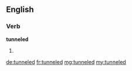 ==English==

===Verb===
'''tunneled'''

# {{US}} {{past of|tunnel}}

[[de:tunneled]]
[[fr:tunneled]]
[[mg:tunneled]]
[[my:tunneled]]